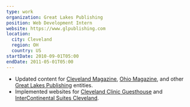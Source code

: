 ```yaml
---
type: work
organization: Great Lakes Publishing
position: Web Development Intern
website: https://www.glpublishing.com
location:
  city: Cleveland
  region: OH
  country: US
startDate: 2010-09-01T05:00
endDate: 2011-05-01T05:00
---
```


- Updated content for <a href="http://www.clevelandmagazine.com"> Cleveland Magazine</a>,
  <a href="http://www.ohiomagazine.com">Ohio Magazine</a>, and other
  <a href="http://glpublishing.com">Great Lakes Publishing</a> entities.
- Implemented websites for <a href="http://www.guesthouseclevelandclinic.com/CCGH/ClevelandClinicGuesthouse.aspx">Cleveland Clinic Guesthouse</a>
  and <a href="http://www.intercontinentalsuitescleveland.com/ISC/InterContinentalSuitesCleveland.aspx">InterContinental Suites Cleveland</a>.
